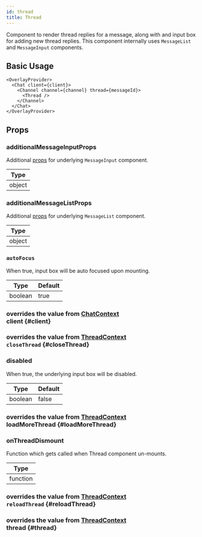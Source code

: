 ```yaml
---
id: thread
title: Thread
---
```





Component to render thread replies for a message, along with and input box for adding new thread replies. This component internally uses `MessageList` and `MessageInput` components.

## Basic Usage

```tsx
<OverlayProvider>
  <Chat client={client}>
    <Channel channel={channel} thread={messageId}>
      <Thread />
    </Channel>
  </Chat>
</OverlayProvider>
```

## Props

### additionalMessageInputProps

Additional [props](./message_input.mdx#props) for underlying `MessageInput` component.

| Type   |
| ------ |
| object |

### additionalMessageListProps

Additional [props](./message_list.mdx#props) for underlying `MessageList` component.

| Type   |
| ------ |
| object |

### `autoFocus`

When true, input box will be auto focused upon mounting.

| Type    | Default |
| ------- | ------- |
| boolean | true    |

<!-- ### closeThreadOnDismount -->

### <div class="description">overrides the value from [ChatContext](../contexts/chat_context.mdx#client)</div> client {#client}

<Client />

### <div class="description">overrides the value from [ThreadContext](../contexts/thread_context.mdx#closeThread)</div> `closeThread` {#closeThread}

<CloseThread />

### disabled

When true, the underlying input box will be disabled.

| Type    | Default |
| ------- | ------- |
| boolean | false   |

### <div class="description">overrides the value from [ThreadContext](../contexts/thread_context.mdx#loadMoreThread)</div> loadMoreThread {#loadMoreThread}

<LoadMoreThread />

### onThreadDismount

Function which gets called when Thread component un-mounts.

| Type     |
| -------- |
| function |

### <div class="description">overrides the value from [ThreadContext](../contexts/thread_context.mdx#reloadThread)</div> `reloadThread` {#reloadThread}

<ReloadThread />

### <div class="description">overrides the value from [ThreadContext](../contexts/thread_context.mdx#thread)</div> thread {#thread}

<Thread />
